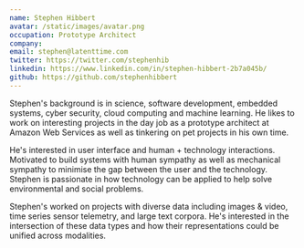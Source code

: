 ```yaml
---
name: Stephen Hibbert
avatar: /static/images/avatar.png
occupation: Prototype Architect
company:
email: stephen@latenttime.com
twitter: https://twitter.com/stephenhib
linkedin: https://www.linkedin.com/in/stephen-hibbert-2b7a045b/
github: https://github.com/stephenhibbert
---
```


Stephen's background is in science, software development, embedded systems, cyber security,
cloud computing and machine learning. He likes to work on interesting projects in the day job as a
prototype architect at Amazon Web Services as well as tinkering on pet projects in his own time.

He's interested in user interface and human + technology interactions. Motivated to build systems with
human sympathy as well as mechanical sympathy to minimise the gap between the user and the technology.
Stephen is passionate in how technology can be applied to help solve environmental and social problems.

Stephen's worked on projects with diverse data including images & video, time series sensor telemetry,
and large text corpora. He's interested in the intersection of these data types and how their representations could
be unified across modalities.
